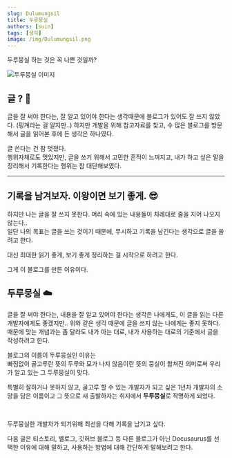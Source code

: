 ```yaml
---
slug: Dulumungsil
title: 두루뭉실
authors: [suin]
tags: [생각]
image: /img/Dulumungsil.png
---
```


두루뭉실 하는 것은 꼭 나쁜 것일까?

<!--truncate-->

<Image src='/img/Dulumungsil.png' alt='두루뭉실 이미지' />

## 글 ? 🤷

글을 잘 써야 한다는, 잘 알고 있어야 한다는 생각때문에 블로그가 있어도 잘 쓰지 않았다. (핑계라는 걸 알지만..)
하지만 개발을 위해 참고자료를 찾고, 수 많은 블로그를 방문해서 글을 읽어본 후에 든 생각은 하나였다.

글 쓴다는 건 참 멋졌다.<br/>
행위자체로도 멋있지만, 글을 쓰기 위해서 고민한 흔적이 느껴지고, 내가 하고 싶은 말을 정리해서 기록한다는 행위는 참 대단해보였다.

---

## 기록을 남겨보자. 이왕이면 보기 좋게. 😎

하지만 나는 글을 잘 쓰지 못한다. 머리 속에 있는 내용들이 차례대로 줄을 지어 나오지 않는다..<br/>
일단 나의 목표는 글을 쓰는 것이기 때문에, 무시하고 기록을 남긴다는 생각으로 글을 쓸려고 한다.<br/>

대신 최대한 읽기 좋게, 보기 좋게 정리하는 걸 시작으로 하려고 한다.

그게 이 블로그를 만든 이유이다.

## 두루뭉실 ☁️

글을 잘 써야 한다는, 내용을 잘 알고 있어야 한다는 생각은 나에게도, 이 글을 읽는 다른 개발자에게도 좋겠지만..
위와 같은 생각 때문에 글을 쓰지 않는 나에게는 좋지 못하다.<br/>
때문에 맞는 개념과는 좀 달라도 내가 아는 대로, 내가 사용하는 대로의 기준에서 글을 작성하려고 한다.

블로그의 이름이 두루뭉실인 이유는<br/>
빠짐없이 골고루란 뜻의 두루와 모가 나지 않음이란 뜻의 뭉실이 합쳐진 의미로써 우리가 알고 있는 그 두루뭉실이 맞다.

특별히 잘하거나 못하지 않고, 골고루 할 수 있는 개발자가 되고 싶은 1년차 개발자의 소망을 담은 이름이고 그 뜻으로 새 출발하자는 취지에서 **두루뭉실**로 작명하게 되었다.

<br />

두루뭉실한 개발자가 되기위해 최선을 다해 기록을 남기고 싶다.

다음 글은 티스토리, 벨로그, 깃허브 블로그 등 다른 블로그가 아닌 Docusaurus를 선택한 이유에 대해 말하고, 사용하는 방법에 대해 간단하게 말해보려고 한다.
